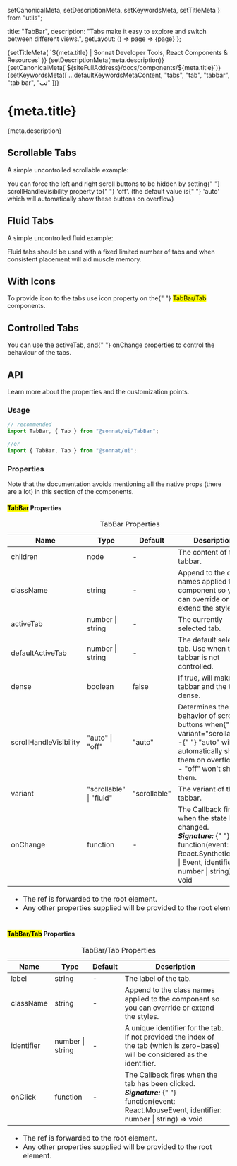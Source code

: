   setCanonicalMeta,
  setDescriptionMeta,
  setKeywordsMeta,
  setTitleMeta
} from "utils";

  title: "TabBar",
  description:
    "Tabs make it easy to explore and switch between different views.",
  getLayout: () => page => <WithSidebar>{page}</WithSidebar>
};

<Head>
  {setTitleMeta(
    `${meta.title} | Sonnat Developer Tools, React Components & Resources`
  )}
  {setDescriptionMeta(meta.description)}
  {setCanonicalMeta(`${siteFullAddress}/docs/components/${meta.title}`)}
  {setKeywordsMeta([
    ...defaultKeywordsMetaContent,
    "tabs",
    "tab",
    "tabbar",
    "tab bar",
    "تب"
  ])}
</Head>

<h1>
  <span>{meta.title}</span>
  <AnchorButton anchorId="overview" />
  <PageEditButton href={`pages/docs/components/${meta.title}.mdx`} />
</h1>

<p>{meta.description}</p>

<h2>
  <span>Scrollable Tabs</span>
  <AnchorButton anchorId="scrollable-tabs" />
</h2>

<p>A simple uncontrolled scrollable example:</p>

<TabSimpleScrollableDemo />

<p>
  You can force the left and right scroll buttons to be hidden by setting{" "}
  <inlineCode>scrollHandleVisibility</inlineCode> property to{" "}
  <inlineCode>'off'</inlineCode>. (the default value is{" "}
  <inlineCode>'auto'</inlineCode> which will automatically show these buttons on
  overflow)
</p>

<h2>
  <span>Fluid Tabs</span>
  <AnchorButton anchorId="fluid-tabs" />
</h2>

<p>A simple uncontrolled fluid example:</p>

<TabSimpleFluidDemo />

<p>
  Fluid tabs should be used with a fixed limited number of tabs and when
  consistent placement will aid muscle memory.
</p>

<h2>
  <span>With Icons</span>
  <AnchorButton anchorId="with-icons" />
</h2>

<p>
  To provide icon to the tabs use <inlineCode>icon</inlineCode> property on the{" "}
  <mark>TabBar/Tab</mark> components.
</p>

<TabWithIconsDemo />

<h2>
  <span>Controlled Tabs</span>
  <AnchorButton anchorId="controlled-tabs" />
</h2>

<p>
  You can use the <inlineCode>activeTab</inlineCode>, and{" "}
  <inlineCode>onChange</inlineCode> properties to control the behaviour of the
  tabs.
</p>

<TabControllingDemo />

<h2>
  <span>API</span>
  <AnchorButton anchorId="api" />
</h2>

<p>Learn more about the properties and the customization points.</p>

<h3>
  <span>Usage</span>
  <AnchorButton anchorId="usage" />
</h3>

```typescript
// recommended
import TabBar, { Tab } from "@sonnat/ui/TabBar";

//or
import { TabBar, Tab } from "@sonnat/ui";
```

<h3>
  <span>Properties</span>
  <AnchorButton anchorId="properties" />
</h3>

<p>
  Note that the documentation avoids mentioning all the native props (there are
  a lot) in this section of the components.
</p>

<h4>
  <span>
    <mark>TabBar</mark> Properties
  </span>
  <AnchorButton anchorId="parent-properties" />
</h4>

<table cols={4}>
  <caption>TabBar Properties</caption>
  <thead>
    <tr>
      <th>Name</th>
      <th>Type</th>
      <th>Default</th>
      <th>Description</th>
    </tr>
  </thead>
  <tbody>
    <tr>
      <td>children</td>
      <td>node</td>
      <td>-</td>
      <td>The content of the tabbar.</td>
    </tr>
    <tr>
      <td>className</td>
      <td>string</td>
      <td>-</td>
      <td>
        Append to the class names applied to the component so you can override
        or extend the styles.
      </td>
    </tr>
    <tr>
      <td>activeTab</td>
      <td>number | string</td>
      <td>-</td>
      <td>The currently selected tab.</td>
    </tr>
    <tr>
      <td>defaultActiveTab</td>
      <td>number | string</td>
      <td>-</td>
      <td>The default selected tab. Use when the tabbar is not controlled.</td>
    </tr>
    <tr>
      <td>dense</td>
      <td>boolean</td>
      <td>false</td>
      <td>
        If <inlineCode>true</inlineCode>, will make the tabbar and the tabs
        dense.
      </td>
    </tr>
    <tr>
      <td>scrollHandleVisibility</td>
      <td>"auto" | "off"</td>
      <td>"auto"</td>
      <td>
        Determines the behavior of scroll buttons when{" "}
        <inlineCode>variant="scrollable"</inlineCode> :<br />-{" "}
        <inlineCode>"auto"</inlineCode> will automatically show them on
        overflow.
        <br />- <inlineCode>"off"</inlineCode> won't show them.
        <br />
      </td>
    </tr>
    <tr>
      <td>variant</td>
      <td>
        "scrollable"
        <br />| "fluid"
      </td>
      <td>"scrollable"</td>
      <td>The variant of the tabbar.</td>
    </tr>
    <tr>
      <td>onChange</td>
      <td>function</td>
      <td>-</td>
      <td>
        The Callback fires when the state has changed.
        <br />
        <em>
          <strong>Signature:</strong>
        </em>{" "}
        <inlineCode>
          function(event: React.SyntheticEvent | Event, identifier: number |
          string) => void
        </inlineCode>
      </td>
    </tr>
  </tbody>
  <tfoot>
    <tr>
      <td colSpan="4">
        <ul>
          <li>
            The <inlineCode>ref</inlineCode> is forwarded to the root element.
          </li>
          <li>
            Any other properties supplied will be provided to the root element.
          </li>
        </ul>
      </td>
    </tr>
  </tfoot>
</table>

<h4>
  <span>
    <mark>TabBar/Tab</mark> Properties
  </span>
  <AnchorButton anchorId="tabbar-tab-properties" />
</h4>

<table cols={4}>
  <caption>TabBar/Tab Properties</caption>
  <thead>
    <tr>
      <th>Name</th>
      <th>Type</th>
      <th>Default</th>
      <th>Description</th>
    </tr>
  </thead>
  <tbody>
    <tr>
      <td>label</td>
      <td>string</td>
      <td>-</td>
      <td>The label of the tab.</td>
    </tr>
    <tr>
      <td>className</td>
      <td>string</td>
      <td>-</td>
      <td>
        Append to the class names applied to the component so you can override
        or extend the styles.
      </td>
    </tr>
    <tr>
      <td>identifier</td>
      <td>number | string</td>
      <td>-</td>
      <td>
        A unique identifier for the tab.
        <br />
        If not provided the index of the tab (which is zero-base) will be
        considered as the identifier.
      </td>
    </tr>
    <tr>
      <td>onClick</td>
      <td>function</td>
      <td>-</td>
      <td>
        The Callback fires when the tab has been clicked.
        <br />
        <em>
          <strong>Signature:</strong>
        </em>{" "}
        <inlineCode>
          function(event: React.MouseEvent, identifier: number | string) => void
        </inlineCode>
      </td>
    </tr>
  </tbody>
  <tfoot>
    <tr>
      <td colSpan="4">
        <ul>
          <li>
            The <inlineCode>ref</inlineCode> is forwarded to the root element.
          </li>
          <li>
            Any other properties supplied will be provided to the root element.
          </li>
        </ul>
      </td>
    </tr>
  </tfoot>
</table>
